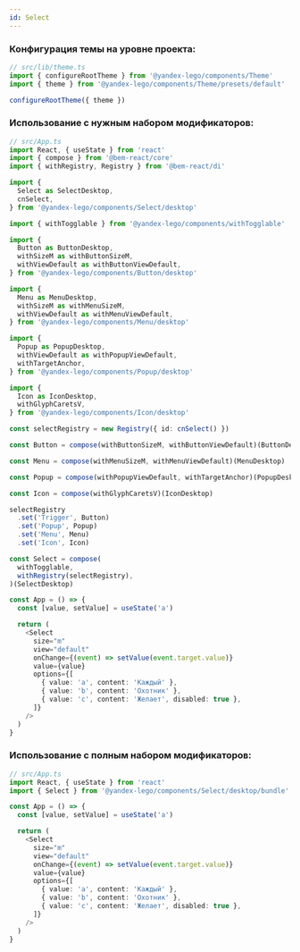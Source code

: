 ```yaml
---
id: Select
---
```


### Конфигурация темы на уровне проекта:

```ts
// src/lib/theme.ts
import { configureRootTheme } from '@yandex-lego/components/Theme'
import { theme } from '@yandex-lego/components/Theme/presets/default'

configureRootTheme({ theme })
```

### Использование с нужным набором модификаторов:

```ts
// src/App.ts
import React, { useState } from 'react'
import { compose } from '@bem-react/core'
import { withRegistry, Registry } from '@bem-react/di'

import {
  Select as SelectDesktop,
  cnSelect,
} from '@yandex-lego/components/Select/desktop'

import { withTogglable } from '@yandex-lego/components/withTogglable'

import {
  Button as ButtonDesktop,
  withSizeM as withButtonSizeM,
  withViewDefault as withButtonViewDefault,
} from '@yandex-lego/components/Button/desktop'

import {
  Menu as MenuDesktop,
  withSizeM as withMenuSizeM,
  withViewDefault as withMenuViewDefault,
} from '@yandex-lego/components/Menu/desktop'

import {
  Popup as PopupDesktop,
  withViewDefault as withPopupViewDefault,
  withTargetAnchor,
} from '@yandex-lego/components/Popup/desktop'

import {
  Icon as IconDesktop,
  withGlyphCaretsV,
} from '@yandex-lego/components/Icon/desktop'

const selectRegistry = new Registry({ id: cnSelect() })

const Button = compose(withButtonSizeM, withButtonViewDefault)(ButtonDesktop)

const Menu = compose(withMenuSizeM, withMenuViewDefault)(MenuDesktop)

const Popup = compose(withPopupViewDefault, withTargetAnchor)(PopupDesktop)

const Icon = compose(withGlyphCaretsV)(IconDesktop)

selectRegistry
  .set('Trigger', Button)
  .set('Popup', Popup)
  .set('Menu', Menu)
  .set('Icon', Icon)

const Select = compose(
  withTogglable,
  withRegistry(selectRegistry),
)(SelectDesktop)

const App = () => {
  const [value, setValue] = useState('a')

  return (
    <Select
      size="m"
      view="default"
      onChange={(event) => setValue(event.target.value)}
      value={value}
      options={[
        { value: 'a', content: 'Каждый' },
        { value: 'b', content: 'Охотник' },
        { value: 'c', content: 'Желает', disabled: true },
      ]}
    />
  )
}
```

### Использование с полным набором модификаторов:

```ts
// src/App.ts
import React, { useState } from 'react'
import { Select } from '@yandex-lego/components/Select/desktop/bundle'

const App = () => {
  const [value, setValue] = useState('a')

  return (
    <Select
      size="m"
      view="default"
      onChange={(event) => setValue(event.target.value)}
      value={value}
      options={[
        { value: 'a', content: 'Каждый' },
        { value: 'b', content: 'Охотник' },
        { value: 'c', content: 'Желает', disabled: true },
      ]}
    />
  )
}
```
